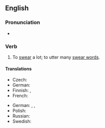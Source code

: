 ==English==

===Pronunciation===
* {{audio|en|En-au-swear like a trooper.ogg|Audio (AU)}}

===Verb===
{{head|en|verb}}

# {{lb|en|simile}} To [[swear]] a lot; to utter many [[swear word]]s.
#: {{syn|en|curse like a trooper|swear like a pagan|curse like a pagan|swear like a sailor|curse like a sailor}}

====Translations====
{{trans-top}}
* Czech: {{t|cs|klít jako pohan}}
* German: {{t|da|bande som en tyrk|lit=like a Turk}}
* Finnish: {{t|fi|kiroilla kuin turkkilainen|lit=like a Turk}}, {{t|fi|kiroilla kuin merimies|lit=like a sailor}}
* French: {{t+|fr|jurer comme un charretier}}
{{trans-mid}}
* German: {{t|de|fluchen wie ein Kesselflicker|lit=like a tinker}}, {{t+|de|fluchen wie ein Bierkutscher|lit=like a drayman}}, {{t|de|fluchen wie ein Seemann|lit=like a sailor}}
* Polish: {{t+|pl|kląć jak szewc}}
* Russian: {{t|ru|руга́ться как сапо́жник}}
* Swedish: {{t|sv|svära som en borstbindare}}
{{trans-bottom}}